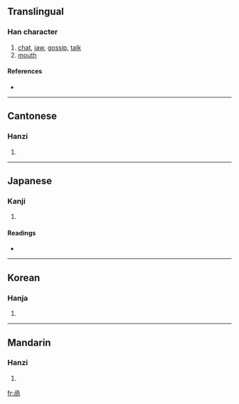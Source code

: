 {{see|呙}}
==Translingual==

===Han character===
{{Han char|rn=30|rad=口|as=06|sn=9|four=7722<sub>7</sub>|canj=月月口 (BBR)}}

# [[chat]], [[jaw]], [[gossip]], [[talk]]
# [[mouth]]

====References====
* {{Han ref|kx=0188.040|dkj=03573|dj=0407.040|hdz=10616.010|uh=54BC|ud=21692|bh=CE4A|bd=52810}}

----

==Cantonese==

===Hanzi===
{{yue-hanzi|jyut=|y=gwa3}}

# {{defn|Cantonese}}

----

==Japanese==

===Kanji===
{{ja-kanji|grade=|rs=口06}}

# {{defn|Japanese}}

====Readings====
* {{ja-readings|on=[[か]] (ka), [[かい]] (kai)|kun=[[よこしま]] (yokoshima)}}

----

==Korean==

===Hanja===
{{ko-hanja|hangeul=괘|rv=gwae|mr=kwae}}

# {{defn|Korean}}

----

==Mandarin==

===Hanzi===
{{cmn-hanzi|sim=呙|pin=[[wāi]] ([[wai1]]), [[yàn]] ([[yan4]]), [[yè]] ([[ye4]])|wg=wai<sup>1</sup>, yen<sup>4</sup>, yeh<sup>4</sup>}}

# {{defn|Mandarin}}

[[fr:咼]]